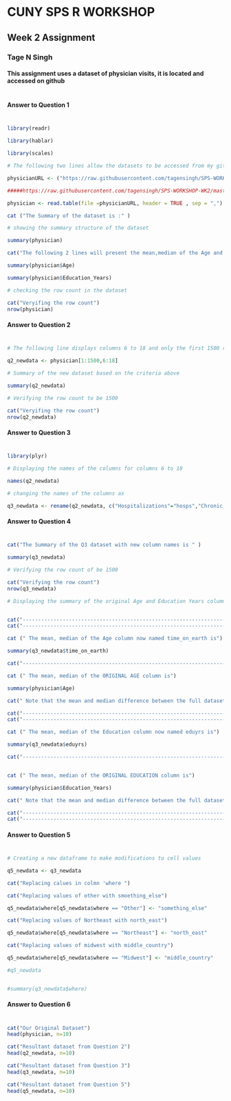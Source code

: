 # CUNY SPS R WORKSHOP
## Week 2 Assignment
### Tage N Singh
#### This assignment uses a dataset of physician visits, it is located and accessed on github 
#
#
#### Answer to Question 1
#
```r

library(readr)

library(hablar)

library(scales)

# The following two lines allow the datasets to be accessed from my github repository assigned to this assignment

physicianURL <- ("https://raw.githubusercontent.com/tagensingh/SPS-WORKSHOP-WK2/master/OFP-2.csv")

#####https://raw.githubusercontent.com/tagensingh/SPS-WORKSHOP-WK2/master/OFP-2.csv

physician <- read.table(file =physicianURL, header = TRUE , sep = ",")

cat ("The Summary of the dataset is :" )

# showing the summary structure of the dataset

summary(physician)

cat("The following 2 lines will present the mean,median of the Age and Education years fields.")

summary(physician$Age)

summary(physician$Education_Years)

# checking the row count in the dataset

cat("Veryifing the row count")
nrow(physician)

```

#### Answer to Question 2
#
```r

# The following line displays columns 6 to 18 and only the first 1500 rows

q2_newdata <- physician[1:1500,6:18]

# Summary of the new dataset based on the criteria above

summary(q2_newdata)

# Verifying the row count to be 1500

cat("Veryifing the row count")
nrow(q2_newdata)

```

#### Answer to Question 3
#
```r

library(plyr)

# Displaying the names of the columns for columns 6 to 18

names(q2_newdata)

# changing the names of the columns as 

q3_newdata <- rename(q2_newdata, c("Hospitalizations"="hosps","Chronic_Conditions"="chcond","Disability"="disable","Age"="time_on_earth","Black"="race","Sex"="gender","Married"="hooked_up","Education_Years"="eduyrs","Fam_Income"="faminc","Employed"="working","Private_Ins"="privins","Medicaid"="govtins","Region"="where"))

```

#### Answer to Question 4
#
```r

cat("The Summary of the Q3 dataset with new column names is " )

summary(q3_newdata)

# Verifying the row count of be 1500

cat("Verifying the row count")
nrow(q3_newdata)

# Displaying the summary of the original Age and Education Years column with new column headings and row count of 1500


cat("--------------------------------------------------------------------------------------------------------------")
cat("--------------------------------------------------------------------------------------------------------------")

cat (" The mean, median of the Age column now named time_on_earth is")

summary(q3_newdata$time_on_earth)

cat("--------------------------------------------------------------------------------------------------------------")

cat (" The mean, median of the ORIGINAL AGE column is")

summary(physician$Age)

cat(" Note that the mean and median difference between the full dataset of records and a dataset of 1500 records is miniscule")

cat("--------------------------------------------------------------------------------------------------------------")
cat("--------------------------------------------------------------------------------------------------------------")

cat (" The mean, median of the Education column now named eduyrs is")

summary(q3_newdata$eduyrs)

cat("--------------------------------------------------------------------------------------------------------------")


cat (" The mean, median of the ORIGINAL EDUCATION column is")

summary(physician$Education_Years)

cat(" Note that the mean and median difference between the full dataset of records and a dataset of 1500 records is miniscule")

cat("--------------------------------------------------------------------------------------------------------------")
cat("--------------------------------------------------------------------------------------------------------------")

```

#### Answer to Question 5
#
```r

# Creating a new dataframe to make modifications to cell values

q5_newdata <- q3_newdata

cat("Replacing calues in colmn 'where ")

cat("Replacing values of other with smoething_else")

q5_newdata$where[q5_newdata$where == "Other"] <- "something_else"

cat("Replacing values of Northeast with north_east")

q5_newdata$where[q5_newdata$where == "Northeast"] <- "north_east"

cat("Replacing values of midwest with middle_country")

q5_newdata$where[q5_newdata$where == "Midwest"] <- "middle_country"

#q5_newdata


#summary(q3_newdata$where)

```

#### Answer to Question 6
#
```r

cat("Our Original Dataset")
head(physician, n=10)

cat("Resultant dataset from Question 2")
head(q2_newdata, n=10)

cat("Resultant dataset from Question 3")
head(q3_newdata, n=10)

cat("Resultant dataset from Question 5")
head(q5_newdata, n=10)

```

